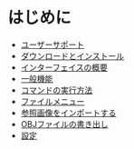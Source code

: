 # はじめに

  - [ユーザーサポート](./start/user-support)
  - [ダウンロードとインストール](./start/download-and-install)
  - [インターフェイスの概要](./start/user-interface-overview)
  - [一般機能](./start/general)
  - [コマンドの実行方法](./start/how-to-execute-a-commands)
  - [ファイルメニュー](./start/file-menu)
  - [参照画像をインポートする](./start/importing-reference-images)
  - [OBJファイルの書き出し](./start/export-obj)
  - [設定](./start/preferences)
  


